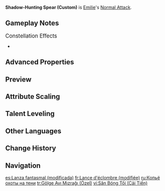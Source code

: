 {{Talent Infobox
|image         = Talent Shadow-Hunting Spear (Custom).png
|character     = Emilie
|type          = Normal Attack
|info          = '''Normal Attack'''<br>Performs up to 4 consecutive spear strikes.<br><br>'''Charged Attack'''<br>Consumes a certain amount of Stamina to perform an upward slash.<br><br>'''Plunging Attack'''<br>Plunges from mid-air to strike the ground below, damaging opponents along the path and dealing AoE DMG upon impact.
|scale_att1    = ATK
|scale_att2    = 
|utility1      = 
|utility2      = 
}}
'''Shadow-Hunting Spear (Custom)''' is [[Emilie]]'s [[Normal Attack]].

==Gameplay Notes==
;<big>Constellation Effects</big>
* {{Talent Note|constellation|6|Marcotte Sillage}}

==Advanced Properties==
{{Advanced Properties
|title   = Normal Attack 1-Hit
|gu      = 1U
|icdtag  = Normal Attack
|icdtype = 2.5s/3 Hits
|poise   = 46.9
|impulse = 3

|title2   = Normal Attack 2-Hit
|gu2      = 1U
|icdtag2  = Normal Attack
|icdtype2 = 2.5s/3 Hits
|poise2   = 43.3
|impulse2 = 3

|title3   = Normal Attack 3-Hit A
|gu3      = 1U
|icdtag3  = Normal Attack
|icdtype3 = 2.5s/3 Hits
|poise3   = 59.2
|impulse3 = 3

|title4   = Normal Attack 4-Hit
|gu4      = 1U
|icdtag4  = Normal Attack
|icdtype4 = 2.5s/3 Hits
|poise4   = 72.7
|impulse4 = 6

|title5   = Charged Attack
|gu5      = 1U
|icdtag5  = Charged Attack
|icdtype5 = 0.5s
|poise5   = 100
|impulse5 = 4

|title6   = Plunging Attack Collision
|gu6      = 0U
|icdtag6  = none
|poise6   = 25
|impulse6 = 2

|title7   = Low Plunge
|gu7      = 1U
|icdtag7  = none
|poise7   = 100
|impulse7 = 4
|blunt7   = 1

|title8   = High Plunge
|gu8      = 1U
|icdtag8  = none
|poise8   = 150
|impulse8 = 7
|blunt8   = 1
}}

==Preview==
{{Preview
|file1    = Shadow-Hunting Spear (Custom) Normal Preview
|caption1 = Normal Attack

|file2    = Shadow-Hunting Spear (Custom) Charged Preview
|caption2 = Charged Attack

|file3    = Shadow-Hunting Spear (Custom) Plunging Preview
|caption3 = Plunging Attack
}}

==Attribute Scaling==
{{Talent Scaling
|levels=11
|order=hit1,hit2,hit3,hit4,charged_title,charged,stamina,plunge_title,plunge,plungelow,plungehigh
|titles=1-Hit DMG (%),2-Hit DMG (%),3-Hit DMG (%),4-Hit DMG (%),Charged Attack,Charged Attack DMG (%),Charged Attack Stamina Cost,Plunging Attack,Plunge DMG (%),Low Plunge DMG (%),High Plunge DMG (%)
|hit1_1=48.56
|hit1_2=52.51
|hit1_3=56.47
|hit1_4=62.11
|hit1_5=66.07
|hit1_6=70.58
|hit1_7=76.79
|hit1_8=83
|hit1_9=89.22
|hit1_10=95.99
|hit1_11=102.77
|hit2_1=44.9
|hit2_2=48.55
|hit2_3=52.2
|hit2_4=57.42
|hit2_5=61.08
|hit2_6=65.25
|hit2_7=71
|hit2_8=76.74
|hit2_9=82.48
|hit2_10=88.75
|hit2_11=95.01
|hit3_1=59.3
|hit3_2=64.13
|hit3_3=68.95
|hit3_4=75.85
|hit3_5=80.68
|hit3_6=86.19
|hit3_7=93.78
|hit3_8=101.36
|hit3_9=108.95
|hit3_10=117.22
|hit3_11=125.5
|hit4_1=75.1
|hit4_2=81.22
|hit4_3=87.33
|hit4_4=96.06
|hit4_5=102.17
|hit4_6=109.16
|hit4_7=118.77
|hit4_8=128.37
|hit4_9=137.98
|hit4_10=148.46
|hit4_11=158.94
|charged_1=91.33
|charged_2=98.77
|charged_3=106.2
|charged_4=116.82
|charged_5=124.25
|charged_6=132.75
|charged_7=144.43
|charged_8=156.11
|charged_9=167.8
|charged_10=180.54
|charged_11=193.28
|stamina=25
|plunge_1=63.93
|plunge_2=69.14
|plunge_3=74.34
|plunge_4=81.77
|plunge_5=86.98
|plunge_6=92.92
|plunge_7=101.1
|plunge_8=109.28
|plunge_9=117.46
|plunge_10=126.38
|plunge_11=135.3
|plungelow_1=127.84
|plungelow_2=138.24
|plungelow_3=148.65
|plungelow_4=163.51
|plungelow_5=173.92
|plungelow_6=185.81
|plungelow_7=202.16
|plungelow_8=218.51
|plungelow_9=234.86
|plungelow_10=252.7
|plungelow_11=270.54
|plungehigh_1=159.68
|plungehigh_2=172.67
|plungehigh_3=185.67
|plungehigh_4=204.24
|plungehigh_5=217.23
|plungehigh_6=232.09
|plungehigh_7=252.51
|plungehigh_8=272.93
|plungehigh_9=293.36
|plungehigh_10=315.64
|plungehigh_11=337.92
}}

==Talent Leveling==
{{Talent Upgrade|Emilie}}

==Other Languages==
{{Other Languages
|en       = Shadow-Hunting Spear (Custom)
|zhs      = 逐影枪术·改
|zhs_rm   = Zhúyǐng Qiāngshù - Gǎi
|zht      = 逐影槍術·改
|zht_rm   = Zhúyǐng Qiāngshù - Gǎi
|zh_tl    = Shadow-Chasing Spearmanship - Modified
|ja       = 影追いの槍術·改
|ja_rm    = Kage Oi no Soujutsu - Kai
|ja_tl    = Shadow-Chasing Spearmanship - Advanced
|ko       = 그림자 사냥 창술·개량
|ko_rm    = 
|ko_tl    = 
|es       = Lanza fantasmal (modificada)
|es_tl    = Phantasmal Spear (Modified)
|fr       = Lance d'éclombre (modifiée)
|fr_tl    = Shadow-Blooming Spear (Modified)
|ru       = Копьё охоты на тени
|ru_tl    = Shadow Hunting Spear
|th       = Shadow-Hunting Spear (Custom)
|vi       = Săn Bóng Tối (Cải Tiến)
|vi_tl    = 
|de       = Schattenjagd-Speer – Modifiziert
|de_tl    = Shadowhunt Spear – Modified
|id       = Shadow-Hunting Spear (Custom)
|pt       = Lança do Marechalato (Modificado)
|pt_tl    = 
|tr       = Gölge Avı Mızrağı (Özel)
|tr_tl    = 
|it       = Lancia scacciaombre (modificata)
|it_tl    = Shadowhunting Spear (Modified)
}}

==Change History==
{{Change History|4.8}}

==Navigation==
{{Talent Navbox|Emilie}}

[[es:Lanza fantasmal (modificada)]]
[[fr:Lance d'éclombre (modifiée)]]
[[ru:Копьё охоты на тени]]
[[tr:Gölge Avı Mızrağı (Özel)]]
[[vi:Săn Bóng Tối (Cải Tiến)]]